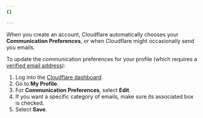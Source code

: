 ```yaml
---
{}

---
```


When you create an account, Cloudflare automatically chooses your **Communication Preferences**, or when Cloudflare might occasionally send you emails.

To update the communication preferences for your profile (which requires a [verified email address](/fundamentals/setup/account/verify-email-address/)):

1. Log into the [Cloudflare dashboard](https://dash.cloudflare.com).
2. Go to **My Profile**.
3. For **Communication Preferences**, select **Edit**.
4. If you want a specific category of emails, make sure its associated box is checked.
5. Select **Save**.
